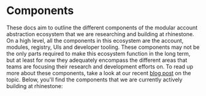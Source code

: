# Components

These docs aim to outline the different components of the modular account abstraction ecosystem that we are researching and building at rhinestone. On a high level, all the components in this ecosystem are the account, modules, registry, UIs and developer tooling. These components may not be the only parts required to make this ecosystem function in the long term, but at least for now they adequately encompass the different areas that teams are focusing their research and development efforts on. To read up more about these components, take a look at our recent [blog post](https://mirror.xyz/konradkopp.eth/7Q3TrMFgx2VbZRKa7UEaisIMjimpMABiqGYo00T9egA) on the topic. Below, you'll find the components that we are currently actively building at rhinestone:

<ComponentsList />

<BuilderCommunity />
